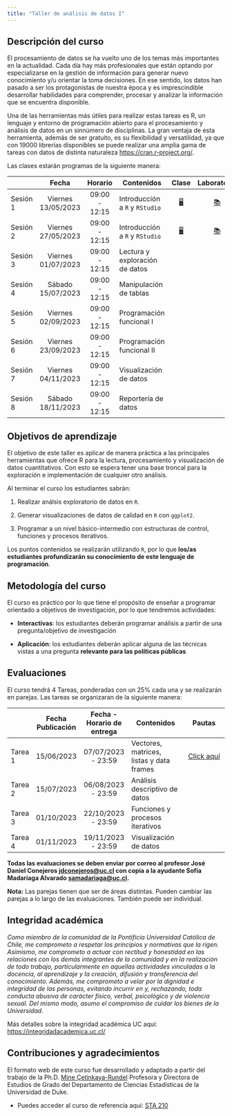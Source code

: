 ```yaml
---
title: "Taller de análisis de datos I"
---
```


## Descripción del curso

El procesamiento de datos se ha vuelto uno de los temas más importantes en la actualidad. Cada día hay más profesionales que están optando por especializarse en la gestión de información para generar nuevo conocimiento y/u orientar la toma decisiones. En ese sentido, los datos han pasado a ser los protagonistas de nuestra época y es imprescindible desarrollar habilidades para comprender, procesar y analizar la información que se encuentra disponible.

Una de las herramientas más útiles para realizar estas tareas es R, un lenguaje y entorno de programación abierto para el procesamiento y análisis de datos en un sinnúmero de disciplinas. La gran ventaja de esta herramienta, además de ser gratuito, es su flexibilidad y versatilidad, ya que con 19000 librerías disponibles se puede realizar una amplia gama de tareas con datos de distinta naturaleza <https://cran.r-project.org/>.

Las clases estarán programas de la siguiente manera:

|          |       Fecha        |    Horario    | Contenidos                     |                              Clase                              |                            Laboratorio                            |
|----------|:------------------:|:-------------:|--------------------------------|:---------------------------------------------------------------:|:-----------------------------------------------------------------:|
| Sesión 1 | Viernes 13/05/2023 | 09:00 - 12:15 | Introducción a `R` y `RStudio` | [🖥️](class/class-1.html "Clase 1"){aria-label="Clase 1 slides"} | [📚](labs/lab-1.html "Laboratorio 1"){aria-label="Laboratorio 1"} |
| Sesión 2 | Viernes 27/05/2023 | 09:00 - 12:15 | Introducción a `R` y `RStudio` | [🖥️](class/class-1.html "Clase 1"){aria-label="Clase 1 slides"} | [📚](labs/lab-1.html "Laboratorio 1"){aria-label="Laboratorio 1"} |
| Sesión 3 | Viernes 01/07/2023 | 09:00 - 12:15 | Lectura y exploración de datos |                                                                 |                                                                   |
| Sesión 4 | Sábado 15/07/2023  | 09:00 - 12:15 | Manipulación de tablas         |                                                                 |                                                                   |
| Sesión 5 | Viernes 02/09/2023 | 09:00 - 12:15 | Programación funcional I       |                                                                 |                                                                   |
| Sesión 6 | Viernes 23/09/2023 | 09:00 - 12:15 | Programación funcional II      |                                                                 |                                                                   |
| Sesión 7 | Viernes 04/11/2023 | 09:00 - 12:15 | Visualización de datos         |                                                                 |                                                                   |
| Sesión 8 | Sábado 18/11/2023  | 09:00 - 12:15 | Reportería de datos            |                                                                 |                                                                   |

## Objetivos de aprendizaje

El objetivo de este taller es aplicar de manera práctica a las principales herramientas que ofrece R para la lectura, procesamiento y visualización de datos cuantitativos. Con esto se espera tener una base troncal para la exploración e implementación de cualquier otro análisis.

Al terminar el curso los estudiantes sabrán:

1.  Realizar análsis exploratorio de datos en `R`.

2.  Generar visualizaciones de datos de calidad en `R` con `ggplot2`.

3.  Programar a un nivel básico-intermedio con estructuras de control, funciones y procesos iterativos.

Los puntos contenidos se realizarán utilizando `R`, por lo que **los/as estudiantes profundizarán su conocimiento de este lenguaje de programación**.

## Metodología del curso

El curso es práctico por lo que tiene el propósito de enseñar a programar orientado a objetivos de investigación, por lo que tendremos actividades:

-   **Interactivas**: los estudiantes deberán programar análisis a partir de una pregunta/objetivo de investigación

-   **Aplicación**: los estudiantes deberán aplicar alguna de las técnicas vistas a una pregunta **relevante para las políticas públicas**

## Evaluaciones

El curso tendrá 4 Tareas, ponderadas con un 25% cada una y se realizarán en parejas. Las tareas se organizaran de la siguiente manera:

|         | Fecha Publicación | Fecha - Horario de entrega | Contenidos                               |                Pautas                 |
|---------|:-----------------:|:--------------------------:|------------------------------------------|:-------------------------------------:|
| Tarea 1 |    15/06/2023     |     07/07/2023 - 23:59     | Vectores, matrices, listas y data frames | [Click aquí](/exams/ "Pauta Tarea 1") |
| Tarea 2 |    15/07/2023     |     06/08/2023 - 23:59     | Análisis descriptivo de datos            |                                       |
| Tarea 3 |    01/10/2023     |     22/10/2023 - 23:59     | Funciones y procesos iterativos          |                                       |
| Tarea 4 |    01/11/2023     |     19/11/2023 - 23:59     | Visualización de datos                   |                                       |

**Todas las evaluaciones se deben enviar por correo al profesor José Daniel Conejeros [jdconejeros\@uc.cl](jdconejeros@uc.cl) con copia a la ayudante Sofía Madariaga Alvarado [samadariaga\@uc.cl](samadariaga@uc.cl).**

**Nota:** Las parejas tienen que ser de áreas distintas. Pueden cambiar las parejas a lo largo de las evaluaciones. También puede ser individual.

## Integridad académica

*Como miembro de la comunidad de la Pontificia Universidad Católica de Chile, me comprometo a respetar los principios y normativas que la rigen. Asimismo, me comprometo a actuar con rectitud y honestidad en las relaciones con los demás integrantes de la comunidad y en la realización de todo trabajo, particularmente en aquellas actividades vinculadas a la docencia, al aprendizaje y la creación, difusión y transferencia del conocimiento. Además, me comprometo a velar por la dignidad e integridad de las personas, evitando incurrir en y, rechazando, toda conducta abusiva de carácter físico, verbal, psicológico y de violencia sexual. Del mismo modo, asumo el compromiso de cuidar los bienes de la Universidad*.

Más detalles sobre la integridad académica UC aquí: <https://integridadacademica.uc.cl/>

## Contribuciones y agradecimientos

El formato web de este curso fue desarrollado y adaptado a partir del trabajo de la Ph.D. [Mine Çetinkaya-Rundel](https://mine-cr.com/) Profesora y Directora de Estudios de Grado del Departamento de Ciencias Estadísticas de la Universidad de Duke.

-   Puedes acceder al curso de referencia aquí: [STA 210](https://sta210-s22.github.io/website/)

